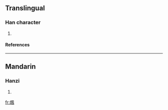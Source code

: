 ==Translingual==
===Han character===
{{Han char|rn=86|rad=火|as=09|sn=13|four=|canj=火竹弓戈 (FHNI)}}
# {{defn|Han|sort=火09}}
====References====
{{Han ref|kx=0676.010|dkj=19175|dj=1087.060|hdz=32219.060|uh=7148|ud=29000}}

----
==Mandarin==
===Hanzi===
{{cmn-hanzi|pin=[[fèng]] ([[feng4]]), [[làn]] ([[lan4]])|wg=feng<sup>4</sup>, lan<sup>4</sup>}}
# {{defn|Mandarin}}

[[fr:煈]]